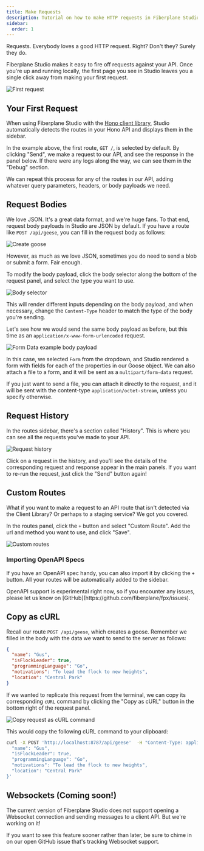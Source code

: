 ```yaml
---
title: Make Requests
description: Tutorial on how to make HTTP requests in Fiberplane Studio
sidebar:
  order: 1
---
```




Requests. Everybody loves a good HTTP request. Right? Don't they? Surely they do.

Fiberplane Studio makes it easy to fire off requests against your API. 
Once you're up and running locally, the first page you see in Studio leaves you a single click away from making your first request.

<Image src={FirstRequest} alt="First request" />


## Your First Request

When using Fiberplane Studio with the [Hono client library](/docs/components/client-library/), Studio automatically detects the routes in your Hono API and displays them in the sidebar.

In the example above, the first route, `GET /`, is selected by default. By clicking "Send", we make a request to our API,
and see the response in the panel below. If there were any logs along the way, we can see them in the "Debug" section.

We can repeat this process for any of the routes in our API, adding whatever query parameters, headers, or body payloads we need.

## Request Bodies

We love JSON. It's a great data format, and we're huge fans. 
To that end, request body payloads in Studio are JSON by default. If you have a route like `POST /api/geese`, you can fill in the request body as follows:

<Image src={CreateGoose} alt="Create goose" />

However, as much as we love JSON, sometimes you do need to send a blob or submit a form. Fair enough.

To modify the body payload, click the body selector along the bottom of the request panel, and select the type you want to use.

<Image src={BodySelector} alt="Body selector" />

This will render different inputs depending on the body payload, and when necessary, change the `Content-Type` header to match the type of the body you're sending.

Let's see how we would send the same body payload as before, but this time as an `application/x-www-form-urlencoded` request.

<Image src={FormBodyExample} alt="Form Data example body payload" />

In this case, we selected `Form` from the dropdown, and Studio rendered a form with fields for each of the properties in our Goose object. We can also attach a file to a form, and it will be sent as a `multipart/form-data` request.

If you just want to send a file, you can attach it directly to the request, and it will be sent with the content-type `application/octet-stream`, unless you specify otherwise.

## Request History

In the routes sidebar, there's a section called "History". This is where you can see all the requests you've made to your API.

<Image src={RequestHistory} alt="Request history" />

Click on a request in the history, and you'll see the details of the corresponding request and response appear in the main panels. 
If you want to re-run the request, just click the "Send" button again!

## Custom Routes

What if you want to make a request to an API route that isn't detected via the Client Library? Or perhaps to a staging service? We got you covered.

In the routes panel, click the `+` button and select "Custom Route". Add the url and method you want to use, and click "Save".

<Image src={CustomRoutes} alt="Custom routes" />


### Importing OpenAPI Specs

If you have an OpenAPI spec handy, you can also import it by clicking the `+` button. All your routes will be automatically added to the sidebar.

<Aside>
OpenAPI support is experimental right now, so if you encounter any issues, please let us know on [GitHub](https://github.com/fiberplane/fpx/issues).
</Aside>


## Copy as cURL

Recall our route `POST /api/geese`, which creates a goose. Remember we filled in the body with the data we want to send to the server as follows:

```json
{
  "name": "Gus",
  "isFlockLeader": true,
  "programmingLanguage": "Go",
  "motivations": "To lead the flock to new heights",
  "location": "Central Park"
}
```

If we wanted to replicate this request from the terminal, we can copy its corresponding `cURL` command by clicking the "Copy as cURL" button in the bottom right of the request panel.

<Image src={CurlRequest} alt="Copy request as cURL command" />

This would copy the following cURL command to your clipboard:

```sh
curl -X POST 'http://localhost:8787/api/geese'  -H "Content-Type: application/json" -d '{
  "name": "Gus",
  "isFlockLeader": true,
  "programmingLanguage": "Go",
  "motivations": "To lead the flock to new heights",
  "location": "Central Park"
}'
```

## Websockets (Coming soon!)

The current version of Fiberplane Studio does not support opening a Websocket connection and sending messages to a client API. But we're working on it!

If you want to see this feature sooner rather than later, be sure to chime in on our open GitHub issue that's tracking Websocket support.

<LinkCard
  title="Follow along on GitHub"
  description="We're always looking for feedback and contributions. If you have any ideas or suggestions for Websocket support, please let us know on GitHub."
  href="https://github.com/fiberplane/fpx/issues/181"
  icon="external"
/>